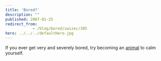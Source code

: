 ```yaml
---
title: 'Bored?'
description: ""
published: 2007-01-25
redirect_from: 
            - /blog/bored/swizec/305
hero: ../../../defaultHero.jpg
---
```

If you ever get very and severely bored, try becoming an [animal](http://www.beseechfanclub.com/bored/) to calm yourself.